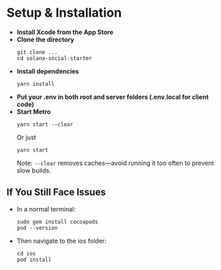 # Setup & Installation

* **Install Xcode from the App Store**
* **Clone the directory**
  ```
  git clone ...
  cd solana-social-starter
  ```
* **Install dependencies**
  ```
  yarn install
  ```
* **Put your .env in both root and server folders (.env.local for client code)**
* **Start Metro**
  ```
  yarn start --clear
  ```
  Or just
  ```
  yarn start
  ```
  Note: `--clear` removes caches—avoid running it too often to prevent slow builds.

## If You Still Face Issues

* In a normal terminal:
  ```
  sudo gem install cocoapods
  pod --version
  ```
* Then navigate to the ios folder:
  ```
  cd ios
  pod install
  ```